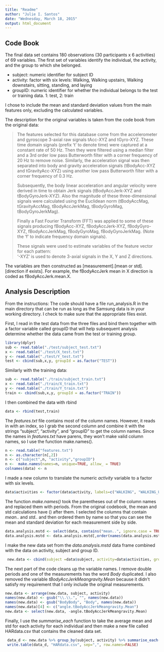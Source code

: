 ```yaml
---
title: "Readme"
author: "Julie I. Santos"
date: "Wednesday, March 18, 2015"
output: html_document
---
```

Code Book
-------------

The final data set contains 180 observations (30 participants x 6 activities) of 69 variables.  The first set of variables identify the individual, the activity, and the group to which she belonged.

* subject: numeric identifier for subject ID
* activity: factor with six levels: Walking, Walking upstairs, Walking downstairs, sitting, standing, and laying
* groupID: numeric identifier for whether the individual belongs to the test or training data. 1: test, 2: train


I chose to include the mean and standard deviation values from the main features only, excluding the calculated variables. 



The description for the original variables is taken from the code book from the original data:


>The features selected for this database come from the accelerometer and gyroscope 3-axial raw signals tAcc-XYZ and tGyro-XYZ. These time domain signals (prefix 't' to denote time) were captured at a constant rate of 50 Hz. Then they were filtered using a median filter and a 3rd order low pass Butterworth filter with a corner frequency of 20 Hz to remove noise. Similarly, the acceleration signal was then separated into body and gravity acceleration signals (tBodyAcc-XYZ and tGravityAcc-XYZ) using another low pass Butterworth filter with a corner frequency of 0.3 Hz. 
>
>Subsequently, the body linear acceleration and angular velocity were derived in time to obtain Jerk signals (tBodyAccJerk-XYZ and tBodyGyroJerk-XYZ). Also the magnitude of these three-dimensional signals were calculated using the Euclidean norm (tBodyAccMag, tGravityAccMag, tBodyAccJerkMag, tBodyGyroMag, tBodyGyroJerkMag). 
>
>Finally a Fast Fourier Transform (FFT) was applied to some of these signals producing fBodyAcc-XYZ, fBodyAccJerk-XYZ, fBodyGyro-XYZ, fBodyAccJerkMag, fBodyGyroMag, fBodyGyroJerkMag. (Note the 'f' to indicate frequency domain signals). 
>
>These signals were used to estimate variables of the feature vector for each pattern:  
'-XYZ' is used to denote 3-axial signals in the X, Y and Z directions.

The variables are then constructed as [measurement].[mean or std].[direction if exists].  For example, the fBodyAccJerk mean in X direction is coded as fBodyAccJerk.mean.X.  


Analysis Description
-----------------------


From the instructions: The code should have a file run_analysis.R in the main directory that can be run as long as the Samsung data is in your working directory. I check to make sure that the appropriate files exist. 

First, I read in the test data from the three files and bind them together with a factor variable called groupID that will help subsequent analysis determine whether the data came from the test or training group.

```r
library(dplyr)
sub <- read.table("./test/subject_test.txt")
x <- read.table("./test/X_test.txt")
y <- read.table("./test/Y_test.txt")
test <- cbind(sub,x,y, groupId = as.factor("TEST"))
```

Similarly with the training data:

```r
sub <- read.table("./train/subject_train.txt")
x <- read.table("./train/X_train.txt")
y <- read.table("./train/Y_train.txt")
train <- cbind(sub,x,y, groupId = as.factor("TRAIN"))
```

I then combined the data with rbind
```r
data <- rbind(test,train)
```

The *features.txt* file contains most of the column names. However, it reads in with an index, so I grab the second column and combine it with the strings "subject", "activity", and "groupID" to get the column names.  Since the names in *features.txt* have parens, they won't make valid column names, so I use the function make.names().

```r
n <- read.table("features.txt")
n <- as.character(n[,2])
n <- c("subject",n, "activity","groupID")
n <-  make.names(names=n, unique=TRUE, allow_ = TRUE)
colnames(data) <- n
```

I made a new column to translate the numeric *activity* variable to a factor with six levels.

```r
data$activities <- factor(data$activity, labels=c("WALKING", "WALKING_UPSTAIRS","WALKING_DOWNSTAIRS","SITTING","STANDING","LAYING"))
```

The function *make.names()* took the parentheses out of the column names and replaced them with periods.  From the original codebook, the mean and std calculations have () after them.  I selected the columns that contain *mean..* and *std..* and then ordered them by name so that you can see the mean and standard deviation for each measurement side by side.

```r
data.analysis.mstd <- select(data, contains("mean..", ignore.case = TRUE),contains("std..", ignore.case = TRUE))
data.analysis.mstd <- data.analysis.mstd[,order(names(data.analysis.mstd))]
```

I make the new data set from the *data.analysis.mstd* data frame combined with the data on activity, subject and group ID.

```r
 new.data <- cbind(subject =data$subject, activity=data$activities, groupID=data$groupID, data.analysis.mstd)
```

The next part of the code cleans up the variable names.  I remove double periods and one of the measurements has the word *Body* duplicated. I also removed the variable *tBodyAccJerkMeangravity.Mean* because it didn't satisfy my requirement that I only include the original measurements.

```r
new.data <- arrange(new.data, subject, activity)
names(new.data) <- gsub("\\.\\.", "", names(new.data))
names(new.data) <- gsub("BodyBody", "Body", names(new.data))
names(new.data)[4] <- c("angle.tBodyAccJerkMeangravity.Mean")
new.data <- select(new.data, -angle.tBodyAccJerkMeangravity.Mean)
```

Finally, I use the *summarise_each* function to take the average mean and std for each activity for each individual and then make a new file called HARdata.csv that contains the cleaned data set. 

```r
 data_d <- new.data %>% group_by(subject, activity) %>% summarise_each(funs(mean))
 write.table(data_d, "HARdata.csv", sep=",", row.names=FALSE)
```

